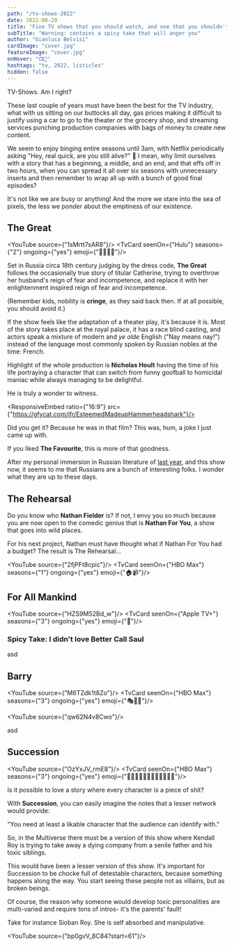 ```yaml
---
path: "/tv-shows-2022"
date: 2022-08-20
title: "Five TV shows that you should watch, and one that you shouldn't"
subTitle: "Warning: contains a spicy take that will anger you"
author: "Gianluca Belvisi"
cardImage: "cover.jpg"
featureImage: "cover.jpg"
onHover: "📺🤤"
hashtags: "tv, 2022, listicles"
hidden: false
---
```




TV-Shows. Am I right?

These last couple of years must have been the best for the TV industry, what with us sitting on our buttocks all day, gas prices making it difficult to justify using a car to go to the theater or the grocery shop, and streaming services punching production companies with bags of money to create new content.

We seem to enjoy binging entire seasons until 3am, with Netflix periodically asking "Hey, real quick, are you still alive?" 🙊
I mean, why limit ourselves with a story that has a beginning, a middle, and an end, and that effs off in two hours, when you can spread it all over six seasons with unnecessary inserts and then remember to wrap all up with a bunch of good final episodes?

It's not like we are busy or anything! And the more we stare into the sea of pixels, the less we ponder about the emptiness of our existence.



## The Great

<YouTube source={"1sMrtt7sAR8"}/>
<TvCard seenOn={"Hulu"} seasons={"2"} ongoing={"yes"} emoji={"🤴🏻👸🏼"}/>

Set in Russia circa 18th century judging by the dress code, **The Great** follows the occasionally true story of titular Catherine, trying to overthrow her husband's reign of fear and incompetence, and replace it with her enlightenment inspired reign of fear and incompetence.

(Remember kids, nobility is **cringe**, as they said back then. If at all possible, you should avoid it.)

If the show feels like the adaptation of a theater play, it's because it is. Most of the story takes place at the royal palace, it has a race blind casting, and actors speak a mixture of modern and *ye olde* English ("Nay means nay!") instead of the language most commonly spoken by Russian nobles at the time: French.

Highlight of the whole production is **Nicholas Hoult** having the time of his life portraying a character that can switch from funny goofball to homicidal maniac while always managing to be delightful.

He is truly a wonder to witness.

<ResponsiveEmbed ratio={"16:9"} src={"https://gfycat.com/ifr/EsteemedMadeupHammerheadshark"}/>

<FigureLabel>Did you get it? Because he was in that film? This was, hum, a joke I just came up with.</FigureLabel>

If you liked **The Favourite**, this is more of that goodness.

After my personal immersion in Russian literature of [last year](/books-2021), and this show now, it seems to me that Russians are a bunch of interesting folks. I wonder what they are up to these days.

## The Rehearsal

Do you know who **Nathan Fielder** is? If not, I envy you so much because you are now open to the comedic genius that is **Nathan For You**, a show that goes into wild places.

For his next project, Nathan must have thought what if Nathan For You had a budget? The result is The Rehearsal...

<YouTube source={"2fjPFt8cpic"}/>
<TvCard seenOn={"HBO Max"} seasons={"1"} ongoing={"yes"} emoji={"🏠📹"}/>

## For All Mankind

<YouTube source={"HZS9M52Bd_w"}/>
<TvCard seenOn={"Apple TV+"} seasons={"3"} ongoing={"yes"} emoji={"🌚"}/>



### Spicy Take: I didn't love Better Call Saul

asd

## Barry

<YouTube source={"M6TZdk1t8Zo"}/>
<TvCard seenOn={"HBO Max"} seasons={"3"} ongoing={"yes"} emoji={"🎭🥷🏼"}/>


<YouTube source={"qw62N4v8Cwo"}/>

asd

## Succession

<YouTube source={"OzYxJV_rmE8"}/>
<TvCard seenOn={"HBO Max"} seasons={"3"} ongoing={"yes"} emoji={"👴🏽💵🙋🏻‍♂️🙋🏽‍♂️‍🙋🏽‍♀️"}/>

Is it possible to love a story where every character is a piece of shit?

With **Succession**, you can easily imagine the notes that a lesser network would provide:

"You need at least a likable character that the audience can identify with."

So, in the Multiverse there must be a version of this show where Kendall Roy is trying to take away a dying company from a senile father and his toxic siblings.

This would have been a lesser version of this show. It's important for Succession to be chocke full of detestable characters, because something happens along the way. You start seeing these people not as villains, but as broken beings.

Of course, the reason why someone would develop toxic personalities are multi-varied and require tons of intros- it's the parents' fault!

Take for instance Sioban Roy. She is self absorbed and manipulative.

<YouTube source={"bp0gvV_8C84?start=61"}/>
